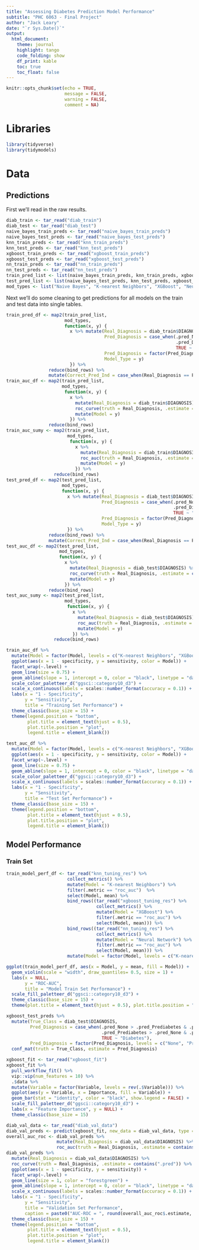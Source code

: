 ```yaml
---
title: "Assessing Diabetes Prediction Model Performance"
subtitle: "PHC 6063 - Final Project"
author: "Jack Leary"
date: "`r Sys.Date()`"
output:
  html_document:
    theme: journal
    highlight: tango
    code_folding: show
    df_print: kable
    toc: true
    toc_float: false
---
```


```r
knitr::opts_chunk$set(echo = TRUE, 
                      message = FALSE, 
                      warning = FALSE, 
                      comment = NA)
```

# Libraries 

```r
library(tidyverse)
library(tidymodels)
```

# Data 

## Predictions

First we'll read in the raw results. 

```r
diab_train <- tar_read("diab_train")
diab_test <- tar_read("diab_test")
naive_bayes_train_preds <- tar_read("naive_bayes_train_preds")
naive_bayes_test_preds <- tar_read("naive_bayes_test_preds")
knn_train_preds <- tar_read("knn_train_preds")
knn_test_preds <- tar_read("knn_test_preds")
xgboost_train_preds <- tar_read("xgboost_train_preds")
xgboost_test_preds <- tar_read("xgboost_test_preds")
nn_train_preds <- tar_read("nn_train_preds")
nn_test_preds <- tar_read("nn_test_preds")
train_pred_list <- list(naive_bayes_train_preds, knn_train_preds, xgboost_train_preds, nn_train_preds)
test_pred_list <- list(naive_bayes_test_preds, knn_test_preds, xgboost_test_preds, nn_test_preds)
mod_types <- list("Naive Bayes", "K-nearest Neighbors", "XGBoost", "Neural Network")
```

Next we'll do some cleaning to get predictions for all models on the train and test data into single tables. 

```r
train_pred_df <- map2(train_pred_list,
                      mod_types, 
                      function(x, y) {
                        x %>% mutate(Real_Diagnosis = diab_train$DIAGNOSIS, 
                                     Pred_Diagnosis = case_when(.pred_None > .pred_Diabetes & .pred_None > .pred_Diabetes ~ "None", 
                                                                .pred_Diabetes > .pred_None & .pred_Diabetes > .pred_Diabetes ~ "Prediabetes",
                                                                TRUE ~ "Diabetes"), 
                                     Pred_Diagnosis = factor(Pred_Diagnosis, levels = c("None", "Prediabetes", "Diabetes")), 
                                     Model_Type = y)
                        }) %>% 
                reduce(bind_rows) %>% 
                mutate(Correct_Pred_Ind = case_when(Real_Diagnosis == Pred_Diagnosis ~ 1, TRUE ~ 0))
train_auc_df <- map2(train_pred_list, 
                     mod_types, 
                      function(x, y) {
                        x %>% 
                          mutate(Real_Diagnosis = diab_train$DIAGNOSIS) %>% 
                          roc_curve(truth = Real_Diagnosis, .estimate = contains(".pred")) %>% 
                          mutate(Model = y)
                        }) %>% 
                reduce(bind_rows)
train_auc_sumy <- map2(train_pred_list, 
                       mod_types, 
                        function(x, y) {
                          x %>% 
                            mutate(Real_Diagnosis = diab_train$DIAGNOSIS) %>% 
                            roc_auc(truth = Real_Diagnosis, .estimate = contains(".pred")) %>% 
                            mutate(Model = y)
                          }) %>% 
                  reduce(bind_rows)
test_pred_df <- map2(test_pred_list, 
                     mod_types, 
                     function(x, y) {
                       x %>% mutate(Real_Diagnosis = diab_test$DIAGNOSIS, 
                                    Pred_Diagnosis = case_when(.pred_None > .pred_Diabetes & .pred_None > .pred_Diabetes ~ "None", 
                                                               .pred_Diabetes > .pred_None & .pred_Diabetes > .pred_Diabetes ~ "Prediabetes",
                                                               TRUE ~ "Diabetes"), 
                                    Pred_Diagnosis = factor(Pred_Diagnosis, levels = c("None", "Prediabetes", "Diabetes")), 
                                    Model_Type = y)
                       }) %>% 
                reduce(bind_rows) %>% 
                mutate(Correct_Pred_Ind = case_when(Real_Diagnosis == Pred_Diagnosis ~ 1, TRUE ~ 0))
test_auc_df <- map2(test_pred_list, 
                    mod_types, 
                    function(x, y) {
                      x %>% 
                        mutate(Real_Diagnosis = diab_test$DIAGNOSIS) %>% 
                        roc_curve(truth = Real_Diagnosis, .estimate = contains(".pred")) %>% 
                        mutate(Model = y)
                      }) %>% 
                reduce(bind_rows)
test_auc_sumy <- map2(test_pred_list, 
                      mod_types, 
                       function(x, y) {
                         x %>% 
                           mutate(Real_Diagnosis = diab_test$DIAGNOSIS) %>% 
                           roc_auc(truth = Real_Diagnosis, .estimate = contains(".pred")) %>% 
                           mutate(Model = y)
                         }) %>% 
                  reduce(bind_rows)
```


```r
train_auc_df %>% 
  mutate(Model = factor(Model, levels = c("K-nearest Neighbors", "XGBoost", "Neural Network", "Naive Bayes"))) %>% 
  ggplot(aes(x = 1 - specificity, y = sensitivity, color = Model)) + 
  facet_wrap(~.level) + 
  geom_line(size = 0.75) + 
  geom_abline(slope = 1, intercept = 0, color = "black", linetype = "dashed", size = 0.75) + 
  scale_color_paletteer_d("ggsci::category10_d3") + 
  scale_x_continuous(labels = scales::number_format(accuracy = 0.1)) + 
  labs(x = "1 - Specificity", 
       y = "Sensitivity", 
       title = "Training Set Performance") + 
  theme_classic(base_size = 15) + 
  theme(legend.position = "bottom", 
        plot.title = element_text(hjust = 0.5), 
        plot.title.position = "plot", 
        legend.title = element_blank())

test_auc_df %>% 
  mutate(Model = factor(Model, levels = c("K-nearest Neighbors", "XGBoost", "Neural Network", "Naive Bayes"))) %>% 
  ggplot(aes(x = 1 - specificity, y = sensitivity, color = Model)) + 
  facet_wrap(~.level) + 
  geom_line(size = 0.75) + 
  geom_abline(slope = 1, intercept = 0, color = "black", linetype = "dashed", size = 0.75) + 
  scale_color_paletteer_d("ggsci::category10_d3") + 
  scale_x_continuous(labels = scales::number_format(accuracy = 0.1)) + 
  labs(x = "1 - Specificity", 
       y = "Sensitivity", 
       title = "Test Set Performance") + 
  theme_classic(base_size = 15) + 
  theme(legend.position = "bottom", 
        plot.title = element_text(hjust = 0.5), 
        plot.title.position = "plot", 
        legend.title = element_blank())
```


## Model Performance 

### Train Set

```r
train_model_perf_df <- tar_read("knn_tuning_res") %>% 
                       collect_metrics() %>% 
                       mutate(Model = "K-nearest Neighbors") %>% 
                       filter(.metric == "roc_auc")  %>% 
                       select(Model, mean) %>% 
                       bind_rows((tar_read("xgboost_tuning_res") %>% 
                                  collect_metrics() %>% 
                                  mutate(Model = "XGBoost") %>% 
                                  filter(.metric == "roc_auc") %>% 
                                  select(Model, mean))) %>% 
                       bind_rows((tar_read("nn_tuning_res") %>% 
                                  collect_metrics() %>% 
                                  mutate(Model = "Neural Network") %>% 
                                  filter(.metric == "roc_auc") %>% 
                                  select(Model, mean))) %>% 
                       mutate(Model = factor(Model, levels = c("K-nearest Neighbors", "XGBoost", "Neural Network", "Naive Bayes")))
```

```r
ggplot(train_model_perf_df, aes(x = Model, y = mean, fill = Model)) + 
  geom_violin(scale = "width", draw_quantiles= 0.5, size = 1) + 
  labs(x = NULL, 
       y = "ROC-AUC", 
       title = "Model Train Set Performance") + 
  scale_fill_paletteer_d("ggsci::category10_d3") + 
  theme_classic(base_size = 15) + 
  theme(plot.title = element_text(hjust = 0.5), plot.title.position = "plot") 
```


```r
xgboost_test_preds %>% 
  mutate(True_Class = diab_test$DIAGNOSIS, 
         Pred_Diagnosis = case_when(.pred_None > .pred_Prediabetes & .pred_None > .pred_Diabetes ~ "None", 
                                    .pred_Prediabetes > .pred_None & .pred_Prediabetes > .pred_Diabetes ~ "Prediabetes",
                                    TRUE ~ "Diabetes"), 
         Pred_Diagnosis = factor(Pred_Diagnosis, levels = c("None", "Prediabetes", "Diabetes"))) %>% 
  conf_mat(truth = True_Class, estimate = Pred_Diagnosis)
```



```r
xgboost_fit <- tar_read("xgboost_fit")
xgboost_fit %>% 
  pull_workflow_fit() %>% 
  vip::vip(num_features = 10) %>% 
  .$data %>% 
  mutate(Variable = factor(Variable, levels = rev(.$Variable))) %>% 
  ggplot(aes(y = Variable, x = Importance, fill = Variable)) + 
  geom_bar(stat = "identity", color = "black", show.legend = FALSE) + 
  scale_fill_paletteer_d("ggsci::category10_d3") + 
  labs(x = "Feature Importance", y = NULL) + 
  theme_classic(base_size = 15)
```

```r
diab_val_data <- tar_read("diab_val_data")
diab_val_preds <- predict(xgboost_fit, new_data = diab_val_data, type = "prob")
overall_auc_roc <- diab_val_preds %>% 
                   mutate(Real_Diagnosis = diab_val_data$DIAGNOSIS) %>% 
                   roc_auc(truth = Real_Diagnosis, .estimate = contains(".pred"))
diab_val_preds %>% 
  mutate(Real_Diagnosis = diab_val_data$DIAGNOSIS) %>% 
  roc_curve(truth = Real_Diagnosis, .estimate = contains(".pred")) %>% 
  ggplot(aes(x = 1 - specificity, y = sensitivity)) + 
  facet_wrap(~.level) + 
  geom_line(size = 1, color = "forestgreen") + 
  geom_abline(slope = 1, intercept = 0, color = "black", linetype = "dashed", size = 0.75) + 
  scale_x_continuous(labels = scales::number_format(accuracy = 0.1)) + 
  labs(x = "1 - Specificity", 
       y = "Sensitivity", 
       title = "Validation Set Performance", 
       caption = paste0("AUC-ROC = ", round(overall_auc_roc$.estimate, 4) * 100, "%")) + 
  theme_classic(base_size = 15) + 
  theme(legend.position = "bottom", 
        plot.title = element_text(hjust = 0.5), 
        plot.title.position = "plot", 
        legend.title = element_blank())
```

